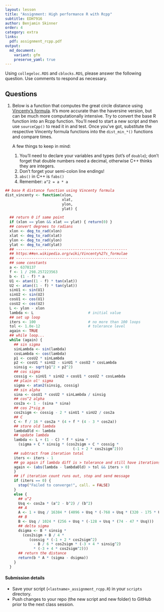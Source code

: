 ```yaml
---
layout: lesson
title: "Assignment: High performance R with Rcpp"
subtitle: EDH7916
author: Benjamin Skinner
order: 4
category: extra
links:
  pdf: assignment_rcpp.pdf
output:
  md_document:
    variant: gfm
    preserve_yaml: true
---
```


Using `collegeloc.RDS` and `cblocks.RDS`, please answer the following
question. Use comments to respond as necessary.

## Questions

1. Below is a function that computes the great circle distance using
   [Vincenty's
   formula](https://en.wikipedia.org/wiki/Vincenty%27s_formulae). It's
   more accurate than the haversine version, but can be much more
   computationally intensive. Try to convert the base R function into an
   Rcpp function. You'll need to start a new script and then use
   `sourceCpp()` to read it in and test. Once you've got, substitute the
   respective Vincenty formula functions into the `dist_min_*()`
   functions and compare times.

	A few things to keep in mind:  
	1. You'll need to declare your variables and types (lot's of
		`double`); don't forget that double numbers need a decimal,
		otherwise C++ thinks they are integers.  
	1. Don't forget your semi-colon line endings!  
	1. `abs()` in C++ is `fabs()`  
	1. Remember: `a^2 = a * a`  

```r
## base R distance function using Vincenty formula
dist_vincenty <- function(xlon,
                          xlat,
                          ylon,
                          ylat) {

  ## return 0 if same point
  if (xlon == ylon && xlat == ylat) { return(0) }
  ## convert degrees to radians
  xlon <- deg_to_rad(xlon)
  xlat <- deg_to_rad(xlat)
  ylon <- deg_to_rad(ylon)
  ylat <- deg_to_rad(ylat)  
  ## ---------------------------------------------------
  ## https:##en.wikipedia.org/wiki/Vincenty%27s_formulae
  ## ---------------------------------------------------  
  ## some constants
  a <- 6378137
  f <- 1 / 298.257223563
  b <- (1 - f) * a
  U1 <- atan((1 - f) * tan(xlat))
  U2 <- atan((1 - f) * tan(ylat))
  sinU1 <- sin(U1)
  sinU2 <- sin(U2)
  cosU1 <- cos(U1)
  cosU2 <- cos(U2)
  L <- ylon - xlon
  lambda <- L                         # initial value
  ## set up loop
  iters <- 100                        # no more than 100 loops
  tol <- 1.0e-12                      # tolerance level
  again <- TRUE
  ## while loop...
  while (again) {
    ## sin sigma
    sinLambda <- sin(lambda)
    cosLambda <- cos(lambda)
    p1 <- cosU2 * sinLambda
    p2 <- cosU1 * sinU2 - sinU1 * cosU2 * cosLambda
    sinsig <- sqrt(p1^2 + p2^2)
    ## cos sigma
    cossig <- sinU1 * sinU2 + cosU1 * cosU2 * cosLambda
    ## plain ol' sigma
    sigma <- atan2(sinsig, cossig)
    ## sin alpha
    sina <- cosU1 * cosU2 * sinLambda / sinsig
    ## cos^2 alpha
    cos2a <- 1 - (sina * sina)
    ## cos 2*sig_m
    cos2sigm <- cossig - 2 * sinU1 * sinU2 / cos2a
    ## C
    C <- f / 16 * cos2a * (4 + f * (4 - 3 * cos2a))
    ## store old lambda
    lambdaOld <- lambda
    ## update lambda
    lambda <- L + (1 - C) * f * sina *
      (sigma + C * sinsig * (cos2sigm + C * cossig *
                               (-1 + 2 * cos2sigm^2)))
    ## subtract from iteration total
    iters <- iters - 1
    ## go again if lambda diff is > tolerance and still have iterations
    again <- (abs(lambda - lambdaOld) > tol && iters > 0)
    }
    ## if iteration count runs out, stop and send message
    if (iters == 0) {
      stop("Failed to converge!", call. = FALSE)
    }
    else {
      ## u^2
      Usq <- cos2a * (a^2 - b^2) / (b^2)
      ## A
      A <- 1 + Usq / 16384 * (4096 + Usq * (-768 + Usq * (320 - 175 * Usq)))
      ## B
      B <- Usq / 1024 * (256 + Usq * (-128 + Usq * (74 - 47 * Usq)))
      ## delta sigma
      dsigma <- B * sinsig *
        (cos2sigm + B / 4 *
           (cossig * (-1 + 2 * cos2sigm^2)
             - B / 6 * cos2sigm * (-3 + 4 * sinsig^2)
             * (-3 + 4 * cos2sigm^2)))
      ## return the distance
      return(b * A * (sigma - dsigma))
    }
  }
```

#### Submission details

- Save your script (`<lastname>_assignment_rcpp.R`) in your `scripts`
  directory.
- Push changes to your repo (the new script and new folder) to GitHub
  prior to the next class session.





